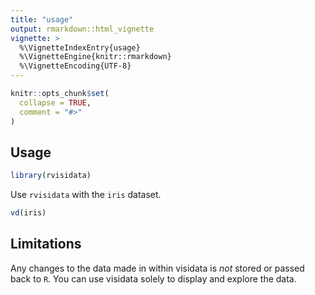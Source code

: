 ```yaml
---
title: "usage"
output: rmarkdown::html_vignette
vignette: >
  %\VignetteIndexEntry{usage}
  %\VignetteEngine{knitr::rmarkdown}
  %\VignetteEncoding{UTF-8}
---
```


```r
knitr::opts_chunk$set(
  collapse = TRUE,
  comment = "#>"
)
```

## Usage

```r
library(rvisidata)
```

Use `rvisidata` with the `iris` dataset.

```r
vd(iris)
```

## Limitations

Any changes to the data made in within visidata is *not* stored or passed back to `R`. You can use visidata solely to display and explore the data.

